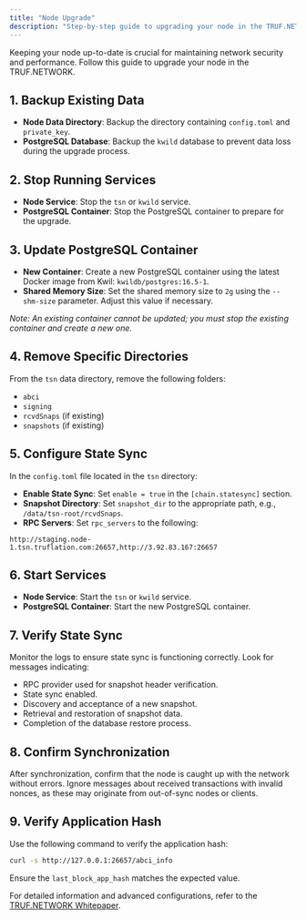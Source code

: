 ---
title: "Node Upgrade"
description: "Step-by-step guide to upgrading your node in the TRUF.NETWORK."
---

Keeping your node up-to-date is crucial for maintaining network security and performance. Follow this guide to upgrade your node in the TRUF.NETWORK.

## 1. Backup Existing Data

- **Node Data Directory**: Backup the directory containing `config.toml` and `private_key`.
- **PostgreSQL Database**: Backup the `kwild` database to prevent data loss during the upgrade process.

## 2. Stop Running Services

- **Node Service**: Stop the `tsn` or `kwild` service.
- **PostgreSQL Container**: Stop the PostgreSQL container to prepare for the upgrade.

## 3. Update PostgreSQL Container

- **New Container**: Create a new PostgreSQL container using the latest Docker image from Kwil: `kwildb/postgres:16.5-1`.
- **Shared Memory Size**: Set the shared memory size to `2g` using the `--shm-size` parameter. Adjust this value if necessary.

_Note: An existing container cannot be updated; you must stop the existing container and create a new one._

## 4. Remove Specific Directories

From the `tsn` data directory, remove the following folders:

- `abci`
- `signing`
- `rcvdSnaps` (if existing)
- `snapshots` (if existing)

## 5. Configure State Sync

In the `config.toml` file located in the `tsn` directory:

- **Enable State Sync**: Set `enable = true` in the `[chain.statesync]` section.
- **Snapshot Directory**: Set `snapshot_dir` to the appropriate path, e.g., `/data/tsn-root/rcvdSnaps`.
- **RPC Servers**: Set `rpc_servers` to the following:

```
http://staging.node-1.tsn.truflation.com:26657,http://3.92.83.167:26657
```

## 6. Start Services

- **Node Service**: Start the `tsn` or `kwild` service.
- **PostgreSQL Container**: Start the new PostgreSQL container.

## 7. Verify State Sync

Monitor the logs to ensure state sync is functioning correctly. Look for messages indicating:

- RPC provider used for snapshot header verification.
- State sync enabled.
- Discovery and acceptance of a new snapshot.
- Retrieval and restoration of snapshot data.
- Completion of the database restore process.

## 8. Confirm Synchronization

After synchronization, confirm that the node is caught up with the network without errors. Ignore messages about received transactions with invalid nonces, as these may originate from out-of-sync nodes or clients.

## 9. Verify Application Hash

Use the following command to verify the application hash:

```bash
curl -s http://127.0.0.1:26657/abci_info
```

Ensure the `last_block_app_hash` matches the expected value.

For detailed information and advanced configurations, refer to the [TRUF.NETWORK Whitepaper](https://whitepaper.truflation.com/).
